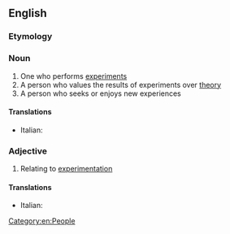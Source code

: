 ==English==

===Etymology===
{{suffix|en|experimental|ist}}

===Noun===
{{en-noun}}

# One who performs [[experiment]]s
# A person who values the results of experiments over [[theory]]
# A person who seeks or enjoys new experiences

====Translations====
* Italian: {{t|it|sperimentalista}}

===Adjective===
{{en-adj|-}}

# Relating to [[experimentation]]

====Translations====
* Italian: {{t|it|sperimentalista}}

[[Category:en:People]]